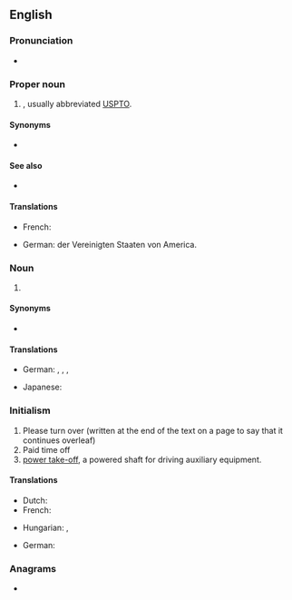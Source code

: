 ==English==

===Pronunciation===
* {{sense|initialism}} {{audio|en-us-PTO.ogg|Audio (US)|lang=en}}

===Proper noun===
{{en-proper-noun}}

# {{initialism of|lang=en|patent and trademark office}} {{gloss|[[United States Patent and Trademark Office]]}}, usually abbreviated [[USPTO]].

====Synonyms====
* {{sense|United States Patent and Trademark Office}} {{l|en|USPTO}}

====See also====
* {{pedia|lang=en|United States Patent and Trademark Office}}

====Translations====
{{trans-top|United States Patent and Trademark Office}}
* French: {{t|fr|Office américain des brevets et marques|m}}
{{trans-mid}}
* German: {{t+|de|Patentamt|n}} der Vereinigten Staaten von America.
{{trans-bottom}}

===Noun===
{{en-noun}}

# {{initialism of|lang=en|parent-teacher organization}}

====Synonyms====
* {{sense|parent-teacher organization}} {{l|en|PTA|gloss=parent-teacher association}}

====Translations====
{{trans-top|Parent Teacher Organization}}
* German: {{t|de|Elternvertretung|f}}, {{t|de|Elternbeirat|m}}, {{t|de|Elternausschuss|m}}, {{t|de|Elternpflegschaft|f}}
{{trans-mid}}
* Japanese: {{t|ja|PTA}}
{{trans-bottom}}

===Initialism===
{{rfc-header|Initialism}}
{{head|en|initialism}}

# Please turn over (written at the end of the text on a page to say that it continues overleaf)
# Paid time off
# [[power take-off]], a powered shaft for driving auxiliary equipment.

====Translations====
{{trans-top|Please turn over}}
* Dutch: {{t+|nl|z.o.z.}}
* French: {{t+|fr|TSVP}}
{{trans-mid}}
* Hungarian: {{t|hu|˙/ .}}, {{t|hu|fordíts!}}
{{trans-bottom}}

{{trans-top|Powered shaft for driving auxiliary equipment}}
* German: {{t|de|Zapfwelle|f}}
{{trans-mid}}
{{trans-bottom}}

===Anagrams===
* {{anagrams|en|OPT|OPt|OTP|TPO|oPt|opt|opt.|pot|top}}